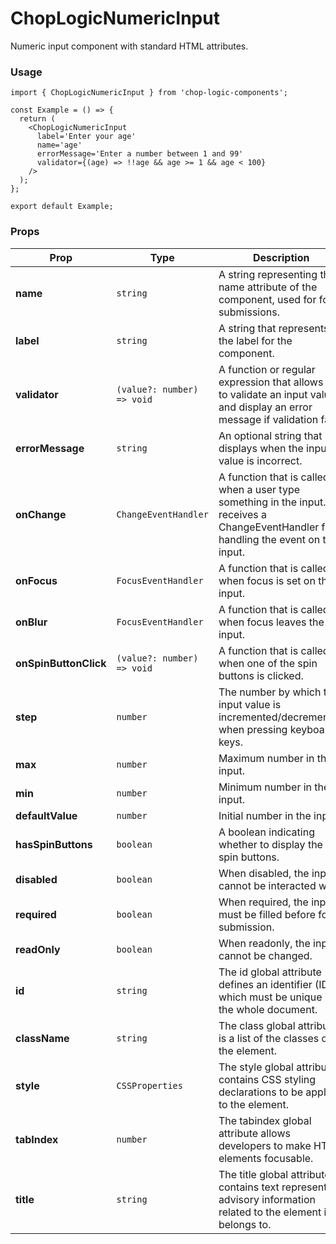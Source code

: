 
<Meta of={NumericInput} title='ChopLogicNumericInput' />

# ChopLogicNumericInput

Numeric input component with standard HTML attributes.

### Usage

```tsx
import { ChopLogicNumericInput } from 'chop-logic-components';

const Example = () => {
  return (
    <ChopLogicNumericInput
      label='Enter your age'
      name='age'
      errorMessage='Enter a number between 1 and 99'
      validator={(age) => !!age && age >= 1 && age < 100}
    />
  );
};

export default Example;
```

### Props

| Prop                  | Type                       | Description                                                                                                                              | Default     | Required |
|-----------------------|----------------------------|------------------------------------------------------------------------------------------------------------------------------------------|-------------|----------|
| **name**              | `string`                   | A string representing the name attribute of the component, used for form submissions.                                                    | `undefined` | Yes      |
| **label**             | `string`                   | A string that represents the label for the component.                                                                                    | `undefined` | Yes      |
| **validator**         | `(value?: number) => void` | A function or regular expression that allows you to validate an input value and display an error message if validation fails.            | `undefined` | No       |
| **errorMessage**      | `string`                   | An optional string that displays when the input value is incorrect.                                                                      | `undefined` | No       |
| **onChange**          | `ChangeEventHandler`       | A function that is called when a user type something in the input. It receives a ChangeEventHandler for handling the event on the input. | `undefined` | No       |
| **onFocus**           | `FocusEventHandler`        | A function that is called when focus is set on the input.                                                                                | `undefined` | No       |
| **onBlur**            | `FocusEventHandler`        | A function that is called when focus leaves the input.                                                                                   | `undefined` | No       |
| **onSpinButtonClick** | `(value?: number) => void` | A function that is called when one of the spin buttons is clicked.                                                                       | `undefined` | No       |
| **step**              | `number`                   | The number by which the input value is incremented/decremented when pressing keyboard keys.                                              | `1`         | No       |
| **max**               | `number`                   | Maximum number in the input.                                                                                                             | `undefined` | No       |
| **min**               | `number`                   | Minimum number in the input.                                                                                                             | `undefined` | No       |
| **defaultValue**      | `number`                   | Initial number in the input.                                                                                                             | `0`         | No       |
| **hasSpinButtons**    | `boolean`                  | A boolean indicating whether to display the spin buttons.                                                                                | `true`      | No       |
| **disabled**          | `boolean`                  | When disabled, the input cannot be interacted with.                                                                                      | `false`     | No       |
| **required**          | `boolean`                  | When required, the input must be filled before form submission.                                                                          | `false`     | No       |
| **readOnly**          | `boolean`                  | When readonly, the input cannot be changed.                                                                                              | `false`     | No       |
| **id**                | `string`                   | The id global attribute defines an identifier (ID) which must be unique in the whole document.                                           | `undefined` | No       |
| **className**         | `string`                   | The class global attribute is a list of the classes of the element.                                                                      | `undefined` | No       |
| **style**             | `CSSProperties`            | The style global attribute contains CSS styling declarations to be applied to the element.                                               | `undefined` | No       |
| **tabIndex**          | `number`                   | The tabindex global attribute allows developers to make HTML elements focusable.                                                         | `undefined` | No       |
| **title**             | `string`                   | The title global attribute contains text representing advisory information related to the element it belongs to.                         | `undefined` | No       |
